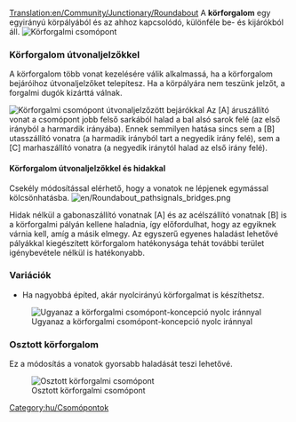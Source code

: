 [[Translation:en/Community/Junctionary/Roundabout]]
{{hu/Csomópontmenü}}
A '''körforgalom''' egy egyirányú körpályából és az ahhoz kapcsolódó, különféle be- és kijárókból áll.
{{en/TOCleft}}[[File:en/Roundabout.png|none|frame|Körforgalmi csomópont]]

{{hu/Csomópontok tulajdonságai|Olcsó|1|0|0|1,5|0||0|0|1|1|||Vonatlerobbanás legalább két szelvényre hat, <br>de akár az egész csomópontra is hatással lehet.|
*Legfeljebb két vonat egyidejű kezelésére képes
*Ha nagyobbá építed, akár nyolcirányú körforgalmat is készíthetsz.
*Közlekedési dugót fog okozni.
*Terület: 6 x 6
}}

===Körforgalom útvonaljelzőkkel===
A körforgalom több vonat kezelésére válik alkalmassá, ha a körforgalom bejáróihoz útvonaljelzőket telepítesz. Ha a körpályára nem teszünk jelzőt, a forgalmi dugók kizárttá válnak.

[[File:en/Roundabout pathsignals.png|none|frame|Körforgalmi csomópont útvonaljelzőzött bejárókkal]]
Az [A] áruszállító vonat a csomópont jobb felső sarkából halad a bal alsó sarok felé (az első irányból a harmardik irányába). Ennek semmilyen hatása sincs sem a [B] utasszállító vonatra (a harmadik irányból tart a negyedik irány felé), sem a [C] marhaszállító vonatra (a negyedik iránytól halad az első irány felé).

{{hu/Csomópontok tulajdonságai|Olcsó|1|0|0|1,5|0||0|0|0||3||Vonatlerobbanás egy irányra hat, de <br>akár az egész csomópontra is hatással lehet.|
*Alacsony költséggel megépíthető, kevés helyet igényel, és viszonylag jó a hatékonysága.}}

====Körforgalom útvonaljelzőkkel és hidakkal====
Csekély módosítással elérhető, hogy a vonatok ne lépjenek egymással kölcsönhatásba.
[[File:en/Roundabout pathsignals bridges.png]]

Hidak nélkül a gabonaszállító vonatnak [A] és az acélszállító vonatnak [B] is a körforgalmi pályán kellene haladnia, így előfordulhat, hogy az egyiknek várnia kell, amíg a másik elmegy. Az egyszerű egyenes haladást lehetővé pályákkal kiegészített körforgalom hatékonysága tehát további terület igénybevétele nélkül is hatékonyabb.
{{hu/Csomópontok tulajdonságai|Olcsó|1|0|1|1,5|0||0|0|0||3||Vonatlerobbanás egy irányra hat, de <br>akár az egész csomópontra is hatással lehet.|}}

===Variációk===
*Ha nagyobbá építed, akár nyolcirányú körforgalmat is készíthetsz.
[[File:en/Basic Roundabout 8-way.png|none|frame|Ugyanaz a körforgalmi csomópont-koncepció nyolc iránnyal]]

===Osztott körforgalom===

Ez a módosítás a vonatok gyorsabb haladását teszi lehetővé.

[[File:en/Split Roundabout.png|none|frame|Osztott körforgalmi csomópont]]

{{hu/Csomópontok tulajdonságai|Olcsó|1|0|0|3.5|0||0|0|1|1|||Vonat lerobbanása az egész csomópontra kihat|
*7-8 vonat egyidejű kezelésére képes.
*Nyolcnál kevesebb vonat esetén a forgalmi dugó kialakulásának esélye kicsi.
*Terület: 33 x 33
}}

[[Category:hu/Csomópontok]]